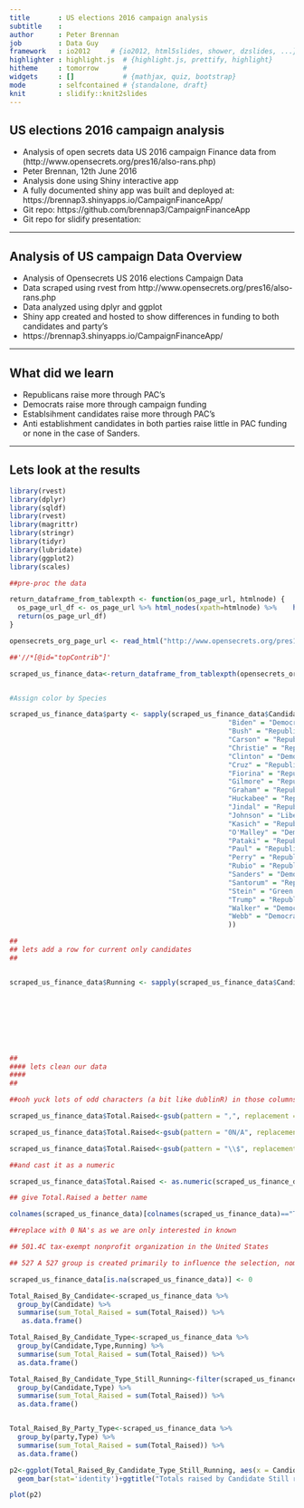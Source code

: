 ```yaml
---
title       : US elections 2016 campaign analysis
subtitle    : 
author      : Peter Brennan
job         : Data Guy
framework   : io2012     # {io2012, html5slides, shower, dzslides, ...}
highlighter : highlight.js  # {highlight.js, prettify, highlight}
hitheme     : tomorrow      # 
widgets     : []            # {mathjax, quiz, bootstrap}
mode        : selfcontained # {standalone, draft}
knit        : slidify::knit2slides
---
```

## US elections 2016 campaign analysis
* Analysis of open secrets data US 2016 campaign Finance data from (http://www.opensecrets.org/pres16/also-rans.php)
* Peter Brennan, 12th June 2016
* Analysis done using Shiny interactive app
* A fully documented shiny app was built and deployed at: https://brennap3.shinyapps.io/CampaignFinanceApp/
* Git repo: https://github.com/brennap3/CampaignFinanceApp
* Git repo for slidify presentation:

---

## Analysis of US campaign Data Overview

* Analysis of Opensecrets US 2016 elections Campaign Data
* Data scraped using rvest from http://www.opensecrets.org/pres16/also-rans.php
* Data analyzed using dplyr and ggplot
* Shiny app created and hosted to show differences in funding to both candidates and party's
* https://brennap3.shinyapps.io/CampaignFinanceApp/

---

## What did we learn

* Republicans raise more through PAC's
* Democrats raise more through campaign funding
* Establsihment candidates raise more through PAC's
* Anti establishment candidates in both parties raise little in PAC funding or none in the case of Sanders.

---

## Lets look at the results

```r
library(rvest)
library(dplyr)
library(sqldf)
library(rvest)
library(magrittr)
library(stringr)
library(tidyr)
library(lubridate)
library(ggplot2)
library(scales)
```

```r
##pre-proc the data

return_dataframe_from_tablexpth <- function(os_page_url, htmlnode) {
  os_page_url_df <- os_page_url %>% html_nodes(xpath=htmlnode) %>%    html_table()  %>% as.data.frame() 
  return(os_page_url_df)
}

opensecrets_org_page_url <- read_html("http://www.opensecrets.org/pres16/outsidegroups.php?type=A")

##'//*[@id="topContrib"]'

scraped_us_finance_data<-return_dataframe_from_tablexpth(opensecrets_org_page_url,'//*[@id="topContrib"]')


#Assign color by Species

scraped_us_finance_data$party <- sapply(scraped_us_finance_data$Candidate, function(x) switch(as.character(x),
                                                      "Biden" = "Democrat",
                                                      "Bush" = "Republican",
                                                      "Carson" = "Republican",
                                                      "Christie" = "Republican",
                                                      "Clinton" = "Democrat",
                                                      "Cruz" = "Republican",
                                                      "Fiorina" = "Republican",
                                                      "Gilmore" = "Republican",
                                                      "Graham" = "Republican",
                                                      "Huckabee" = "Republican",
                                                      "Jindal" = "Republican",
                                                      "Johnson" = "Libertarian",
                                                      "Kasich" = "Republican",
                                                      "O'Malley" = "Democrat",
                                                      "Pataki" = "Republican",
                                                      "Paul" = "Republican",
                                                      "Perry" = "Republican",
                                                      "Rubio" = "Republican",
                                                      "Sanders" = "Democrat",
                                                      "Santorum" = "Republican",
                                                      "Stein" = "Green Party",
                                                      "Trump" = "Republican",
                                                      "Walker" = "Democrat",
                                                      "Webb" = "Democrat"
                                                      ))

##
## lets add a row for current only candidates
##


scraped_us_finance_data$Running <- sapply(scraped_us_finance_data$Candidate, function(x) switch(as.character(x),
                                                                                              "Clinton" = "Running",
                                                                                              "Trump" = "Running",
                                                                                              "Sanders" = "Running",
                                                                                              "Stein" = "Running",
                                                                                              "Johnson" = "Running",
                                                                                              "Not running"
                                                                                              ))
                                                                                              
##
#### lets clean our data
####
##

##ooh yuck lots of odd characters (a bit like dublinR) in those columns

scraped_us_finance_data$Total.Raised<-gsub(pattern = ",", replacement = "", x = scraped_us_finance_data$Total.Raised, ignore.case = T)

scraped_us_finance_data$Total.Raised<-gsub(pattern = "0N/A", replacement = "", x = scraped_us_finance_data$Total.Raised, ignore.case = T)

scraped_us_finance_data$Total.Raised<-gsub(pattern = "\\$", replacement = "", x = scraped_us_finance_data$Total.Raised, ignore.case = T)

##and cast it as a numeric

scraped_us_finance_data$Total.Raised <- as.numeric(scraped_us_finance_data$Total.Raised)

## give Total.Raised a better name

colnames(scraped_us_finance_data)[colnames(scraped_us_finance_data)=="Total.Raised"] <- "Total_Raised"

##replace with 0 NA's as we are only interested in known

## 501.4C tax-exempt nonprofit organization in the United States

## 527 A 527 group is created primarily to influence the selection, nomination, election, appointment or defeat of candidates to federal, state or local public office

scraped_us_finance_data[is.na(scraped_us_finance_data)] <- 0

Total_Raised_By_Candidate<-scraped_us_finance_data %>%
  group_by(Candidate) %>%
  summarise(sum_Total_Raised = sum(Total_Raised)) %>%
   as.data.frame()

Total_Raised_By_Candidate_Type<-scraped_us_finance_data %>%
  group_by(Candidate,Type,Running) %>%
  summarise(sum_Total_Raised = sum(Total_Raised)) %>%
  as.data.frame()

Total_Raised_By_Candidate_Type_Still_Running<-filter(scraped_us_finance_data,Running=="Running") %>% 
  group_by(Candidate,Type) %>%
  summarise(sum_Total_Raised = sum(Total_Raised)) %>%
  as.data.frame()


Total_Raised_By_Party_Type<-scraped_us_finance_data %>%
  group_by(party,Type) %>%
  summarise(sum_Total_Raised = sum(Total_Raised)) %>%
  as.data.frame()

p2<-ggplot(Total_Raised_By_Candidate_Type_Still_Running, aes(x = Candidate , y = sum_Total_Raised,fill=Type)) +
  geom_bar(stat='identity')+ggtitle("Totals raised by Candidate Still running")+xlab("Candidate")+ylab("Amount in Dollars raised")+scale_y_continuous(label = scales::dollar)

plot(p2)
```



